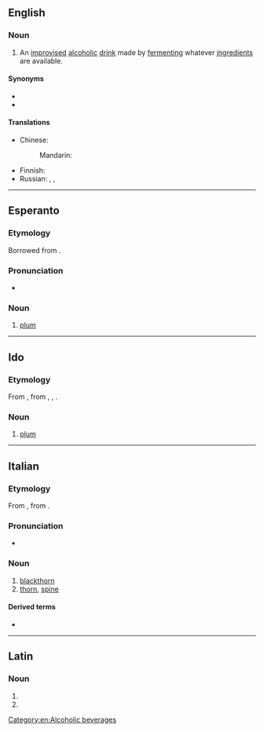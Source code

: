 ==English==

===Noun===
{{wikipedia}}
{{en-noun|-}}

# {{lb|en|US|prison slang}} An [[improvised]] [[alcoholic]] [[drink]] made by [[ferment]]ing whatever [[ingredient]]s are available.

====Synonyms====
* {{l|en|prison wine}}
* {{l|en|swish}}

====Translations====
{{trans-top|an improvised alcoholic drink}}
* Chinese:
*: Mandarin: {{t|cmn|家酿啤酒|tr=jiā niàng píjiǔ|sc=Hani}}
{{trans-mid}}
* Finnish: {{t+|fi|kilju}}
* Russian: {{t+|ru|бра́га|f}}, {{t+|ru|бра́жка|f}}, {{qualifier|distilled}} {{t+|ru|самого́н|m}}
{{trans-bottom}}

[[Category:en:Alcoholic beverages]]

----

==Esperanto==

===Etymology===
Borrowed from {{bor|eo|fr|prune}} {{suffix|eo||o}}.

===Pronunciation===
* {{audio|eo|LL-Q143 (epo)-Robin van der Vliet-pruno.wav|Audio}}

===Noun===
{{eo-head}}

# [[plum]]

{{topics|eo|Fruits}}

----

==Ido==

===Etymology===
From {{der|io|eo|pruno}}, from {{der|io|en|prune}}, {{der|io|fr|prune}}, {{der|io|it|prugna}}.

===Noun===
{{io-noun|prun}}

# [[plum]]

{{topics|io|Fruits}}

----

==Italian==

===Etymology===
From {{inh|it|la|prunus}}, from {{der|it|grc|-}}.

===Pronunciation===
* {{rhymes|it|uno}}

===Noun===
{{it-noun|m}}

# [[blackthorn]]
# [[thorn]], [[spine]]

====Derived terms====
* {{l|it|pruneto}}

----

==Latin==

===Noun===
{{la-noun-form|prūnō}}

# {{inflection of|la|prūnus||dat|s}}
# {{inflection of|la|prūnus||abl|s}}